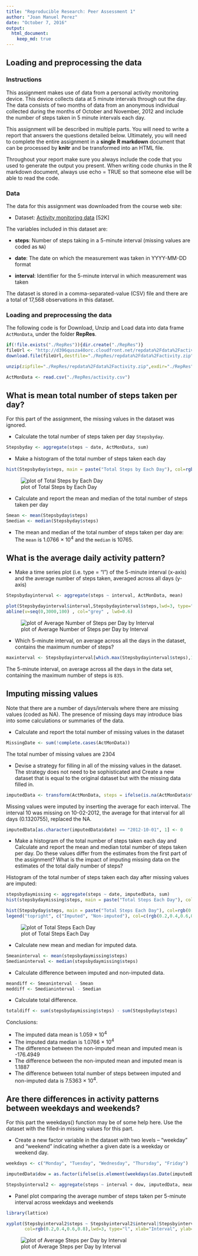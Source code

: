 ```yaml
---
title: "Reproducible Research: Peer Assessment 1"
author: "Joan Manuel Perez"
date: "October 7, 2016"
output: 
  html_document:
    keep_md: true
---
```



## Loading and preprocessing the data

### Instructions
This assignment makes use of data from a personal activity monitoring device. This device collects data at 5 minute intervals through out the day. The data consists of two months of data from an anonymous individual collected during the months of October and November, 2012 and include the number of steps taken in 5 minute intervals each day.

This assignment will be described in multiple parts. You will need to write a report that answers the questions detailed below. Ultimately, you will need to complete the entire assignment in a **single R markdown** document that can be processed by **knitr** and be transformed into an HTML file.

Throughout your report make sure you always include the code that you used to generate the output you present. When writing code chunks in the R markdown document, always use echo = TRUE so that someone else will be able to read the code.

### Data
The data for this assignment was downloaded from the course web
site:

* Dataset: [Activity monitoring data](https://d396qusza40orc.cloudfront.net/repdata%2Fdata%2Factivity.zip) [52K]

The variables included in this dataset are:

* **steps**: Number of steps taking in a 5-minute interval (missing
    values are coded as `NA`)

* **date**: The date on which the measurement was taken in YYYY-MM-DD
    format

* **interval**: Identifier for the 5-minute interval in which
    measurement was taken

The dataset is stored in a comma-separated-value (CSV) file and there are a total of 17,568 observations in this dataset.

### Loading and preprocessing the data

The following code is for Download, Unzip and Load data into data frame `ActMonData`, under the folder  __**RepRes**__. 

```r
if(!file.exists("./RepRes")){dir.create("./RepRes")}
fileUrl <- "http://d396qusza40orc.cloudfront.net/repdata%2Fdata%2Factivity.zip"
download.file(fileUrl,destfile="./RepRes/repdata%2Fdata%2Factivity.zip",method="curl")

unzip(zipfile="./RepRes/repdata%2Fdata%2Factivity.zip",exdir="./RepRes")

ActMonData <- read.csv("./RepRes/activity.csv")
```


## What is mean total number of steps taken per day?

For this part of the assignment, the missing values in the dataset was ignored.

* Calculate the total number of steps taken per day `Stepsbyday`. 

```r
Stepsbyday <- aggregate(steps ~ date, ActMonData, sum)
```
* Make a histogram of the total number of steps taken each day

```r
hist(Stepsbyday$steps, main = paste("Total Steps by Each Day"), col=rgb(0.2,0.4,0.6,0.8), xlab="Number of Steps")
```

![plot of Total Steps by Each Day](./instructions_fig/StepsbydayHist.png) 


* Calculate and report the mean and median of the total number of steps taken per day

```r
Smean <- mean(Stepsbyday$steps)
Smedian <- median(Stepsbyday$steps)
```

* The mean and median of the total number of steps taken per day are: The `mean` is 1.0766 &times; 10<sup>4</sup> and the `median` is 10765.


## What is the average daily activity pattern?

* Make a time series plot (i.e. type = "l") of the 5-minute interval (x-axis) and the average number of steps taken, averaged across all days (y-axis)

```r
Stepsbydayinterval <- aggregate(steps ~ interval, ActMonData, mean)
```

```r
plot(Stepsbydayinterval$interval,Stepsbydayinterval$steps,lwd=3, type="l", xlab="Interval", ylab="Number of Steps",col=rgb(0.2,0.4,0.6,0.8),main="Average Number of Steps per Day by Interval")
abline(v=seq(0,3000,100) , col="grey" , lwd=0.6)
```

![plot of Average Number of Steps per Day by Interval](./instructions_fig/DailyActivityPattern.png) 


* Which 5-minute interval, on average across all the days in the dataset, contains the maximum number of steps?

```r
maxinterval <- Stepsbydayinterval[which.max(Stepsbydayinterval$steps),1]
```

The 5-minute interval, on average across all the days in the data set, containing the maximum number of steps is `835`.


## Imputing missing values

Note that there are a number of days/intervals where there are missing values (coded as NA). The presence of missing days may introduce bias into some calculations or summaries of the data.

* Calculate and report the total number of missing values in the dataset

```r
MissingDate <- sum(!complete.cases(ActMonData))
```
The total number of missing values are 2304

* Devise a strategy for filling in all of the missing values in the dataset. The strategy does not need to be sophisticated and Create a new dataset that is equal to the original dataset but with the missing data filled in. 

```r
imputedData <- transform(ActMonData, steps = ifelse(is.na(ActMonData$steps), Stepsbydayinterval$steps[match(ActMonData$interval, Stepsbydayinterval$interval)], ActMonData$steps))
```
Missing values were imputed by inserting the average for each interval. The interval 10 was missing on 10-02-2012, the average for that interval for all days (0.1320755), replaced the NA.

```r
imputedData[as.character(imputedData$date) == "2012-10-01", 1] <- 0
```

* Make a histogram of the total number of steps taken each day and Calculate and report the mean and median total number of steps taken per day. Do these values differ from the estimates from the first part of the assignment? What is the impact of imputing missing data on the estimates of the total daily number of steps?

Histogram of the total number of steps taken each day after missing values are imputed:

```r
stepsbydaymissing <- aggregate(steps ~ date, imputedData, sum)
hist(stepsbydaymissing$steps, main = paste("Total Steps Each Day"), col=rgb(0.2,0.4,0.6,0.8), xlab="Number of Steps")

hist(Stepsbyday$steps, main = paste("Total Steps Each Day"), col=rgb(0.8,0.0,0.0,0.8), xlab="Number of Steps", add=T)
legend("topright", c("Imputed", "Non-imputed"), col=c(rgb(0.2,0.4,0.6,0.8), rgb(0.8,0.0,0.0,0.8)), lwd=10)
```

![plot of Total Steps Each Day](./Plot/instructions_fig.png) 


* Calculate new mean and median for imputed data. 

```r
Smeaninterval <- mean(stepsbydaymissing$steps)
Smedianinterval <- median(stepsbydaymissing$steps)
```

* Calculate difference between imputed and non-imputed data.

```r
meandiff <- Smeaninterval - Smean
meddiff <- Smedianinterval - Smedian
```

* Calculate total difference.

```r
totaldiff <- sum(stepsbydaymissing$steps) - sum(Stepsbyday$steps)
```

Conclusions:

* The imputed data mean is 1.059 &times; 10<sup>4</sup>
* The imputed data median is 1.0766 &times; 10<sup>4</sup>
* The difference between the non-imputed mean and imputed mean is -176.4949
* The difference between the non-imputed mean and imputed mean is 1.1887
* The difference between total number of steps between imputed and non-imputed data is 7.5363 &times; 10<sup>4</sup>. 


## Are there differences in activity patterns between weekdays and weekends?

For this part the weekdays() function may be of some help here. Use the dataset with the filled-in missing values for this part.

* Create a new factor variable in the dataset with two levels – “weekday” and “weekend” indicating whether a given date is a weekday or weekend day.

```r
weekdays <- c("Monday", "Tuesday", "Wednesday", "Thursday", "Friday")

imputedData$dow = as.factor(ifelse(is.element(weekdays(as.Date(imputedData$date)),weekdays), "Weekday", "Weekend"))

Stepsbyinterval2 <- aggregate(steps ~ interval + dow, imputedData, mean)
```

* Panel plot comparing the average number of steps taken per 5-minute interval across weekdays and weekends

```r
library(lattice)

xyplot(Stepsbyinterval2$steps ~ Stepsbyinterval2$interval|Stepsbyinterval2$dow, main="Average Steps per Day by Interval",
       col=rgb(0.2,0.4,0.6,0.8),lwd=3, type="l", xlab="Interval", ylab="Steps",layout=c(1,2))

```

![plot of Average Steps per Day by Interval](./instructions_fig/AveStepsperDayInt.png) 
